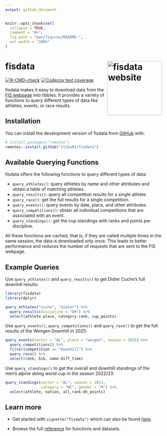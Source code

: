 ```yaml
---
output: github_document
---
```


<!-- README.md is generated from README.Rmd. Please edit that file -->

```r
knitr::opts_chunk$set(
  collapse = TRUE,
  comment = "#>",
  fig.path = "man/figures/README-",
  out.width = "100%"
)
```

# fisdata <a href="https://stibu81.github.io/fisdata/"><img src="man/figures/logo.png" align="right" width="175" alt="fisdata website" /></a>

<!-- badges: start -->
[![R-CMD-check](https://github.com/stibu81/fisdata/actions/workflows/R-CMD-check.yaml/badge.svg)](https://github.com/stibu81/fisdata/actions/workflows/R-CMD-check.yaml)
[![Codecov test coverage](https://codecov.io/gh/stibu81/fisdata/graph/badge.svg)](https://app.codecov.io/gh/stibu81/fisdata)
<!-- badges: end -->

fisdata makes it easy to download data from the 
[FIS webpage](https://www.fis-ski.com) into tibbles. It provides a variety
of functions to query different types of data like athletes, events, or
race results.


## Installation

You can install the development version of fisdata from
[GitHub](https://github.com/) with:

``` r
# install.packages("remotes")
remotes::install_github("stibu81/fisdata")
```


## Available Querying Functions

fisdata offers the following functions to query different types of data:

* `query_athletes()`: query athletes by name and other attributes and obtain
  a table of matching athletes.
* `query_results()`: query all competition results for a single athlete.
* `query_race()`: get the full results for a single competition.
* `query_events()`: query events by date, place, and other attributes.
* `query_competitions()`: obtain all individual competitions that are
  associated with an event.
* `query_standings()`: get the cup standings with ranks and points per
  discipline.
  
All these functions are cached, that is, if they are called multiple times in
the same session, the data is downloaded only once. This leads to better
performance and reduces the number of requests that are sent to the FIS
webpage.


## Example Queries

Use `query_athletes()` and `query_results()` to get Didier Cuche's full downhill
results:

```r
library(fisdata)
library(dplyr)

query_athletes("cuche", "didier") %>% 
  query_results(discipline = "DH") %>% 
  select(athlete:place, category:rank, cup_points)
```

Use `query_events()`, `query_competitions()` and `query_race()` to get
the full results of the Wengen Downhill in 2025:

```r
query_events(sector = "AL", place = "wengen", season = 2025) %>% 
  query_competitions() %>% 
  filter(competition == "Downhill") %>% 
  query_race() %>% 
  select(rank, bib, name:diff_time)
```

Use `query_standings()` to get the overall and downhill standings of the men's
alpine skiing world cup in the season 2022/23:

```r
query_standings(sector = "AL", season = 2023,
                category = "WC", gender = "M") %>% 
  select(athlete, nation, all_rank:dh_points)
```


## Learn more

* Get started with `vignette("fisdata")` which can also be found
  [here](https://stibu81.github.io/fisdata/articles/fisdata.html).
  
* Browse the full [reference](https://stibu81.github.io/fisdata/reference/)
  for functions and datasets.
